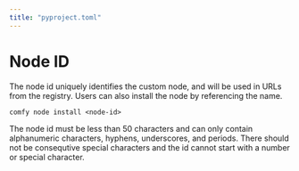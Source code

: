 ```yaml
---
title: "pyproject.toml"
---
```



# Node ID

The node id uniquely identifies the custom node, and will be used in URLs from the registry. Users can also install the node by referencing the name.

`comfy node install <node-id>`

The node id must be less than 50 characters and can only contain alphanumeric characters, hyphens, underscores, and periods. There should not be consequtive special characters and the id cannot start with a number or special character.

